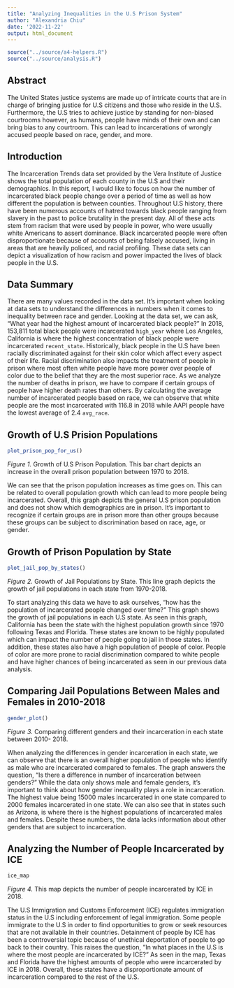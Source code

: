 ```yaml
---
title: "Analyzing Inequalities in the U.S Prison System"
author: "Alexandria Chiu"
date: '2022-11-22'
output: html_document
---
```


```r
source("../source/a4-helpers.R")
source("../source/analysis.R")
```

## Abstract 
The United States justice systems are made up of intricate courts that are in charge of bringing justice for U.S citizens and those who reside in the U.S. Furthermore, the U.S tries to achieve justice by standing for non-biased courtrooms however, as humans, people have minds of their own and can bring bias to any courtroom. This can lead to incarcerations of wrongly accused people based on race, gender, and more. 


## Introduction 
The Incarceration Trends data set provided by the Vera Institute of Justice shows the total population of each county in the U.S and their demographics. In this report, I would like to focus on how the number of incarcerated black people change over a period of time as well as how different the population is between counties. Throughout U.S history, there have been numerous accounts of hatred towards black people ranging from slavery in the past to police brutality in the present day. All of these acts stem from racism that were used by people in power, who were usually white Americans to assert dominance. Black incarcerated people were often disproportionate because of accounts of being falsely accused, living in areas that are heavily policed, and racial profiling. These data sets can depict a visualization of how racism and power impacted the lives of black people in the U.S. 

## Data Summary 
There are many values recorded in the data set. It's important when looking at data sets to understand the differences in numbers when it comes to inequality between race and gender. Looking at the data set, we can ask, "What year had the highest amount of incarcerated black people?" In 2018, 153,811 total black people were incarcerated `high_year` where Los Angeles, California is where the highest concentration of black people were incarcerated `recent_state`. Historically, black people in the U.S have been racially discriminated against for their skin color which affect every aspect of their life. Racial discrimination also impacts the treatment of people in prison where most often white people have more power over people of color due to the belief that they are the most superior race. As we analyze the number of deaths in prison, we have to compare if certain groups of people have higher death rates than others. By calculating the average number of incarcerated people based on race, we can observe that white people are the most incarcerated with 116.8 in 2018 while AAPI people have the lowest average of 2.4 `avg_race`. 

## Growth of U.S Prision Populations 
```r
plot_prison_pop_for_us()
```

*Figure 1.* Growth of U.S Prison Population. This bar chart depicts an increase in the overall prison population between 1970 to 2018. 

We can see that the prison population increases as time goes on. This can be related to overall population growth which can lead to more people being incarcerated. Overall, this graph depicts the general U.S prison population and does not show which demographics are in prison. It's important to recognize if certain groups are in prison more than other groups because these groups can be subject to discrimination based on race, age, or gender. 

## Growth of Prison Population by State
```r
plot_jail_pop_by_states()
```

*Figure 2.* Growth of Jail Populations by State. This line graph depicts the growth of jail populations in each state from 1970-2018. 

To start analyzing this data we have to ask ourselves, "how has the population of incarcerated people changed over time?" This graph shows the growth of jail populations in each U.S state. As seen in this graph, California has been the state with the highest population growth since 1970 following Texas and Florida. These states are known to be highly populated which can impact the number of people going to jail in those states. In addition, these states also have a high population of people of color. People of color are more prone to racial discrimination compared to white people and have higher chances of being incarcerated as seen in our previous data analysis. 


## Comparing Jail Populations Between Males and Females in 2010-2018

```r
gender_plot()
```

*Figure 3.* Comparing different genders and their incarceration in each state between 2010- 2018. 

When analyzing the differences in gender incarceration in each state, we can observe that there is an overall higher population of people who identify as male who are incarcerated compared to females. The graph answers the question, "Is there a difference in number of incarceration between genders?" While the data only shows male and female genders, it's important to think about how gender inequality plays a role in incarceration. The highest value being 15000 males incarcerated in one state compared to 2000 females incarcerated in one state. We can also see that in states such as Arizona, is where there is the highest populations of incarcerated males and females. Despite these numbers, the data lacks information about other genders that are subject to incarceration. 

## Analyzing the Number of People Incarcerated by ICE 

```r
ice_map
```

*Figure 4.* This map depicts the number of people incarcerated by ICE in 2018. 

The U.S Immigration and Customs Enforcement (ICE) regulates immigration status in the U.S including enforcement of legal immigration. Some people immigrate to the U.S in order to find opportunities to grow or seek resources that are not available in their countries. Detainment of people by ICE has been a controversial topic because of unethical deportation of people to go back to their country. This raises the question, "In what places in the U.S is where the most people are incarcerated by ICE?" As seen in the map, Texas and Florida have the highest amounts of people who were incarcerated by ICE in 2018. Overall, these states have a disproportionate amount of incarceration compared to the rest of the U.S. 


